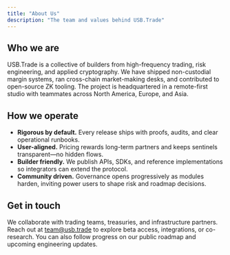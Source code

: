```yaml
---
title: "About Us"
description: "The team and values behind USB.Trade"
---
```


<div className="usb-section">
  <h2>Who we are</h2>
  <p>
    USB.Trade is a collective of builders from high-frequency trading, risk engineering, and applied cryptography. We have shipped non-custodial margin systems, ran cross-chain market-making desks, and contributed to open-source ZK tooling. The project is headquartered in a remote-first studio with teammates across North America, Europe, and Asia.
  </p>
</div>

<div className="usb-section">
  <h2>How we operate</h2>
  <ul className="usb-checklist">
    <li><strong>Rigorous by default.</strong> Every release ships with proofs, audits, and clear operational runbooks.</li>
    <li><strong>User-aligned.</strong> Pricing rewards long-term partners and keeps sentinels transparent—no hidden flows.</li>
    <li><strong>Builder friendly.</strong> We publish APIs, SDKs, and reference implementations so integrators can extend the protocol.</li>
    <li><strong>Community driven.</strong> Governance opens progressively as modules harden, inviting power users to shape risk and roadmap decisions.</li>
  </ul>
</div>

<div className="usb-section">
  <h2>Get in touch</h2>
  <p>
    We collaborate with trading teams, treasuries, and infrastructure partners. Reach out at <a href="mailto:team@usb.trade">team@usb.trade</a> to explore beta access, integrations, or co-research. You can also follow progress on our public roadmap and upcoming engineering updates.
  </p>
</div>
